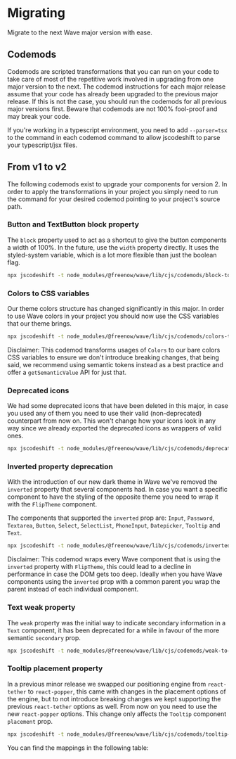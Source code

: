 

<Meta title="Migrating" />

# Migrating

Migrate to the next Wave major version with ease.

## Codemods

Codemods are scripted transformations that you can run on your code to take care of most of the repetitive work involved
in upgrading from one major version to the next. The codemod instructions for each major release assume that your code
has already been upgraded to the previous major release. If this is not the case, you should run the codemods for all
previous major versions first. Beware that codemods are not 100% fool-proof and may break your code.

If you're working in a typescript environment, you need to add `--parser=tsx` to the command in each codemod command to
allow jscodeshift to parse your typescript/jsx files.

## From v1 to v2

The following codemods exist to upgrade your components for version 2. In order to apply the transformations in your project you simply need to run the
command for your desired codemod pointing to your project's source path.

### Button and TextButton block property

The `block` property used to act as a shortcut to give the button components a width of 100%. In the future, use the `width` property
directly. It uses the styled-system variable, which is a lot more flexible than just the boolean flag.

```bash
npx jscodeshift -t node_modules/@freenow/wave/lib/cjs/codemods/block-to-width-100.js path/to/src
```

### Colors to CSS variables

Our theme colors structure has changed significantly in this major. In order to use Wave colors in your project you should now use the CSS variables
that our theme brings.

```bash
npx jscodeshift -t node_modules/@freenow/wave/lib/cjs/codemods/colors-to-css-vars.js path/to/src
```

Disclaimer: This codemod transforms usages of `Colors` to our bare colors CSS variables to ensure we don't introduce breaking changes, that being said,
we recommend using semantic tokens instead as a best practice and offer a `getSemanticValue` API for just that.

### Deprecated icons

We had some deprecated icons that have been deleted in this major, in case you used any of them you need to use their valid (non-deprecated) counterpart from now on.
This won't change how your icons look in any way since we already exported the deprecated icons as wrappers of valid ones.

```bash
npx jscodeshift -t node_modules/@freenow/wave/lib/cjs/codemods/deprecated-icons.js path/to/src
```

### Inverted property deprecation

With the introduction of our new dark theme in Wave we've removed the `inverted` property that several components had. In case you want a specific component to have
the styling of the opposite theme you need to wrap it with the `FlipTheme` component.

The components that supported the `inverted` prop are: `Input`, `Password`, `Textarea`, `Button`, `Select`, `SelectList`, `PhoneInput`, `Datepicker`, `Tooltip` and `Text`.

```bash
npx jscodeshift -t node_modules/@freenow/wave/lib/cjs/codemods/inverted-to-flip-theme.js path/to/src
```

Disclaimer: This codemod wraps every Wave component that is using the `inverted` property with `FlipTheme`, this could lead to a decline in performance in case the
DOM gets too deep. Ideally when you have Wave components using the `inverted` prop with a common parent you wrap the parent instead of each individual component.

### Text weak property

The `weak` property was the initial way to indicate secondary information in a `Text` component, it has been deprecated for a while in favour of
the more semantic `secondary` prop.

```bash
npx jscodeshift -t node_modules/@freenow/wave/lib/cjs/codemods/weak-to-secondary.js path/to/src
```

### Tooltip placement property

In a previous minor release we swapped our positioning engine from `react-tether` to `react-popper`, this came with changes in the placement options
of the engine, but to not introduce breaking changes we kept supporting the previous `react-tether` options as well. From now on you need to use the new
`react-popper` options. This change only affects the `Tooltip` component `placement` prop.

```bash
npx jscodeshift -t node_modules/@freenow/wave/lib/cjs/codemods/tooltip-placement.js path/to/src
```

You can find the mappings in the following table:

<PlacementMappingsTable />
